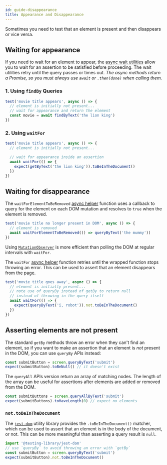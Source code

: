 ```yaml
---
id: guide-disappearance
title: Appearance and Disappearance
---
```


Sometimes you need to test that an element is present and then disappears or vice versa.

## Waiting for appearance

If you need to wait for an element to appear, the [async wait utilities][async-api] allow you to wait for an assertion to be satisfied before proceeding. The wait utilities retry until the query passes or times out. _The async methods return a Promise, so you must always use `await` or `.then(done)` when calling them._

### 1. Using `findBy` Queries

```jsx
test('movie title appears', async () => {
  // element is initially not present...
  // wait for appearance and return the element
  const movie = await findByText('the lion king')
})
```

### 2. Using `waitFor`

```jsx
test('movie title appears', async () => {
  // element is initially not present...

  // wait for appearance inside an assertion
  await waitFor(() => {
    expect(getByText('the lion king')).toBeInTheDocument()
  })
})
```

## Waiting for disappearance

The `waitForElementToBeRemoved` [async helper][async-api] function uses a callback to query for the element on each DOM mutation and resolves to `true` when the element is removed.

```jsx
test('movie title no longer present in DOM', async () => {
  // element is removed
  await waitForElementToBeRemoved(() => queryByText('the mummy'))
})
```

Using [`MutationObserver`](https://developer.mozilla.org/en-US/docs/Web/API/MutationObserver) is more efficient than polling the DOM at regular intervals with `waitFor`.

The `waitFor` [async helper][async-api] function retries until the wrapped function stops throwing an error. This can be used to assert that an element disappears from the page.

```jsx
test('movie title goes away', async () => {
  // element is initially present...
  // note use of queryBy instead of getBy to return null
  // instead of throwing in the query itself
  await waitFor(() => {
    expect(queryByText('i, robot')).not.toBeInTheDocument()
  })
})
```

## Asserting elements are not present

The standard `getBy` methods throw an error when they can't find an element, so if you want to make an assertion that an element is _not_ present in the DOM, you can use `queryBy` APIs instead:

```javascript
const submitButton = screen.queryByText('submit')
expect(submitButton).toBeNull() // it doesn't exist
```

The `queryAll` APIs version return an array of matching nodes. The length of the array can be useful for assertions after elements are added or removed from the DOM.

```javascript
const submitButtons = screen.queryAllByText('submit')
expect(submitButtons).toHaveLength(0) // expect no elements
```

### `not.toBeInTheDocument`

The [`jest-dom`](ecosystem-jest-dom.mdx) utility library provides the `.toBeInTheDocument()` matcher, which can be used to assert that an element is in the body of the document, or not. This can be more meaningful than asserting a query result is `null`.

```javascript
import '@testing-library/jest-dom'
// use `queryBy` to avoid throwing an error with `getBy`
const submitButton = screen.queryByText('submit')
expect(submitButton).not.toBeInTheDocument()
```

[async-api]: dom-testing-library/api-async.mdx

[async-api]: dom-testing-library/api-async.mdx
